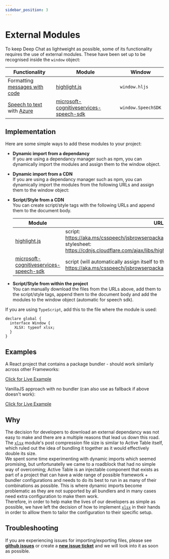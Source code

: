 ```yaml
---
sidebar_position: 3
---
```


# External Modules

To keep Deep Chat as lightweight as possible, some of its functionality requires the use of external modules.
These have been set up to be recognised inside the `window` object:

| Functionality                             | Module                                                                                                         | Window             |
| ----------------------------------------- | -------------------------------------------------------------------------------------------------------------- | ------------------ |
| Formatting [messages with code](HERE)     | [highlight.js](https://www.npmjs.com/package/highlight.js?activeTab=readme)                                    | `window.hljs`      |
| [Speech to text](HERE) with [Azure](HERE) | [microsoft-cognitiveservices-speech-sdk](https://www.npmjs.com/package/microsoft-cognitiveservices-speech-sdk) | `window.SpeechSDK` |

## Implementation

Here are some simple ways to add these modules to your project:

- <b>Dynamic import from a dependancy</b> <br />
  If you are using a dependancy manager such as npm, you can dynamically import the modules and assign them to the window
  object.
- <b>Dynamic import from a CDN</b> <br />
  If you are using a dependancy manager such as npm, you can dynamically import the modules from the following URLs and
  assign them to the window object: <br />
- <b>Script/Style from a CDN</b> <br />
  You can create script/style tags with the following URLs and append them to the document body.

  | Module                                                                                                         | URL                                                                                                                                                                    |
  | -------------------------------------------------------------------------------------------------------------- | ---------------------------------------------------------------------------------------------------------------------------------------------------------------------- |
  | [highlight.js](https://highlightjs.org/)                                                                       | script: <br /> https://aka.ms/csspeech/jsbrowserpackageraw <br /> stylesheet: <br /> https://cdnjs.cloudflare.com/ajax/libs/highlight.js/11.8.0/styles/default.min.css |
  | [microsoft-cognitiveservices-speech-sdk](https://www.npmjs.com/package/microsoft-cognitiveservices-speech-sdk) | script (will automatically assign itself to the window object): <br /> https://aka.ms/csspeech/jsbrowserpackageraw                                                     |

- <b>Script/Style from within the project</b> <br />
  You can manually download the files from the URLs above, add them to the script/style tags, append them to the document
  body and add the modules to the window object (automatic for speech sdk).

If you are using `TypeScript`, add this to the file where the module is used:

```
declare global {
  interface Window {
    XLSX: typeof xlsx;
  }
}
```

## Examples

A React project that contains a package bundler - should work similarly across other Frameworks:

[Click for Live Example](https://codesandbox.io/s/active-table-react-xlsx-h3j7rq?file=/src/App.tsx)

VanillaJS approach with no bundler (can also use as fallback if above doesn't work):

[Click for Live Example](https://codesandbox.io/s/active-table-vanillajs-xlsx-9h3tcj?file=/index.html)

## Why

The decision for developers to download an external dependancy was not easy to make and there are a multiple reasons that
lead us down this road. <br />
The [`xlsx`](https://www.npmjs.com/package/xlsx) module's post compression file size is similar to Active Table itself, which
ruled out the idea of bundling it together as it would effectively double its size. <br />
We spent some time experimenting with dynamic imports which seemed promising, but unfortunatelly we came to
a roadblock that had no simple way of overcoming; Active Table is an injectable component that exists as part of a project
that can have a wide range of possible framework + bundler configurations and needs to do its best to run in as many of their
combinations as possible. This is where dynamic imports become problematic as they are not supported by all bundlers and in
many cases need extra configuration to make them work. <br />
Therefore, in order to help make the lives of our developers as simple as possible, we have left the decision of how to implement
[`xlsx`](https://www.npmjs.com/package/xlsx) in their hands in order to alllow them to tailor the configuration to their specific setup.

## Troubleshooting

If you are experiencing issues for importing/exporting files, please see [**github issues**](https://github.com/OvidijusParsiunas/active-table/issues) or create
a [**new issue ticket**](https://github.com/OvidijusParsiunas/active-table/issues/new/choose) and we will look into
it as soon as possible.
